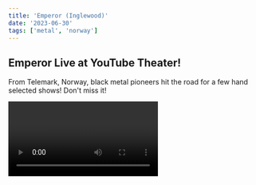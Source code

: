 ```yaml
---
title: 'Emperor (Inglewood)'
date: '2023-06-30'
tags: ['metal', 'norway']
---
```

## Emperor Live at YouTube Theater!

From Telemark, Norway, black metal pioneers hit the road for a few hand selected shows! Don't miss it!

<CustomImage src="https://raw.githubusercontent.com/ehawyeehaw/nublogposts/main/images/emperorBand.png" alt="Emperor" />

<Video id="cRvz2avqXxY" />
